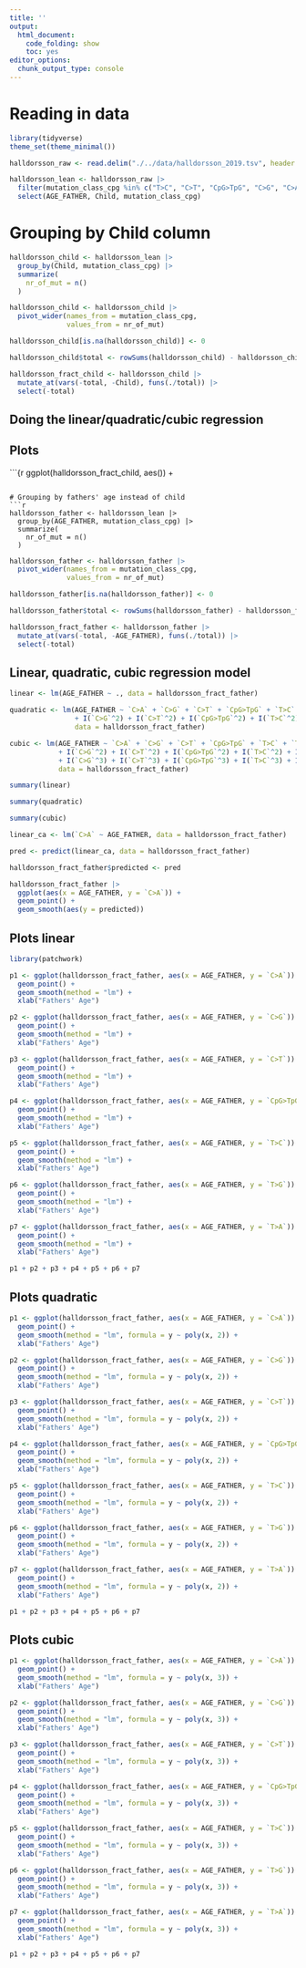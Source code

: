 ```yaml
---
title: ''
output:
  html_document:
    code_folding: show
    toc: yes
editor_options:
  chunk_output_type: console
---
```


# Reading in data
```r
library(tidyverse)
theme_set(theme_minimal())

halldorsson_raw <- read.delim("./../data/halldorsson_2019.tsv", header = TRUE, sep = "\t")
```

```r
halldorsson_lean <- halldorsson_raw |> 
  filter(mutation_class_cpg %in% c("T>C", "C>T", "CpG>TpG", "C>G", "C>A", "T>A", "T>G")) |> 
  select(AGE_FATHER, Child, mutation_class_cpg)
```

# Grouping by Child column
```r
halldorsson_child <- halldorsson_lean |> 
  group_by(Child, mutation_class_cpg) |> 
  summarize(
    nr_of_mut = n()
  )
```

```r
halldorsson_child <- halldorsson_child |> 
  pivot_wider(names_from = mutation_class_cpg,
              values_from = nr_of_mut)

halldorsson_child[is.na(halldorsson_child)] <- 0
```

```r
halldorsson_child$total <- rowSums(halldorsson_child) - halldorsson_child$Child
```

```r
halldorsson_fract_child <- halldorsson_child |> 
  mutate_at(vars(-total, -Child), funs(./total)) |> 
  select(-total)
```

## Doing the linear/quadratic/cubic regression

## Plots
```{r
ggplot(halldorsson_fract_child, aes()) +
  
```

# Grouping by fathers' age instead of child
```r
halldorsson_father <- halldorsson_lean |> 
  group_by(AGE_FATHER, mutation_class_cpg) |> 
  summarize(
    nr_of_mut = n()
  )
```

```r
halldorsson_father <- halldorsson_father |> 
  pivot_wider(names_from = mutation_class_cpg,
              values_from = nr_of_mut)

halldorsson_father[is.na(halldorsson_father)] <- 0
```

```r
halldorsson_father$total <- rowSums(halldorsson_father) - halldorsson_father$AGE_FATHER
```

```r
halldorsson_fract_father <- halldorsson_father |> 
  mutate_at(vars(-total, -AGE_FATHER), funs(./total)) |> 
  select(-total)
```

## Linear, quadratic, cubic regression model
```r
linear <- lm(AGE_FATHER ~ ., data = halldorsson_fract_father)

quadratic <- lm(AGE_FATHER ~ `C>A` + `C>G` + `C>T` + `CpG>TpG` + `T>C` + `T>G` + `T>A` + I(`C>A`^2)
                + I(`C>G`^2) + I(`C>T`^2) + I(`CpG>TpG`^2) + I(`T>C`^2) + I(`T>G`^2) + I(`T>A`^2),
                data = halldorsson_fract_father)

cubic <- lm(AGE_FATHER ~ `C>A` + `C>G` + `C>T` + `CpG>TpG` + `T>C` + `T>G` + `T>A` + I(`C>A`^2)
            + I(`C>G`^2) + I(`C>T`^2) + I(`CpG>TpG`^2) + I(`T>C`^2) + I(`T>G`^2) + I(`T>A`^2)
            + I(`C>G`^3) + I(`C>T`^3) + I(`CpG>TpG`^3) + I(`T>C`^3) + I(`T>G`^3) + I(`T>A`^3),
            data = halldorsson_fract_father)
```

```r
summary(linear)

summary(quadratic)

summary(cubic)
```

```r
linear_ca <- lm(`C>A` ~ AGE_FATHER, data = halldorsson_fract_father)

pred <- predict(linear_ca, data = halldorsson_fract_father)

halldorsson_fract_father$predicted <- pred

halldorsson_fract_father |> 
  ggplot(aes(x = AGE_FATHER, y = `C>A`)) +
  geom_point() +
  geom_smooth(aes(y = predicted))
```


## Plots linear
```r
library(patchwork)

p1 <- ggplot(halldorsson_fract_father, aes(x = AGE_FATHER, y = `C>A`)) +
  geom_point() +
  geom_smooth(method = "lm") +
  xlab("Fathers' Age")

p2 <- ggplot(halldorsson_fract_father, aes(x = AGE_FATHER, y = `C>G`)) +
  geom_point() +
  geom_smooth(method = "lm") +
  xlab("Fathers' Age")

p3 <- ggplot(halldorsson_fract_father, aes(x = AGE_FATHER, y = `C>T`)) +
  geom_point() +
  geom_smooth(method = "lm") +
  xlab("Fathers' Age")

p4 <- ggplot(halldorsson_fract_father, aes(x = AGE_FATHER, y = `CpG>TpG`)) +
  geom_point() +
  geom_smooth(method = "lm") +
  xlab("Fathers' Age")

p5 <- ggplot(halldorsson_fract_father, aes(x = AGE_FATHER, y = `T>C`)) +
  geom_point() +
  geom_smooth(method = "lm") +
  xlab("Fathers' Age")

p6 <- ggplot(halldorsson_fract_father, aes(x = AGE_FATHER, y = `T>G`)) +
  geom_point() +
  geom_smooth(method = "lm") +
  xlab("Fathers' Age")

p7 <- ggplot(halldorsson_fract_father, aes(x = AGE_FATHER, y = `T>A`)) +
  geom_point() +
  geom_smooth(method = "lm") +
  xlab("Fathers' Age")

p1 + p2 + p3 + p4 + p5 + p6 + p7
```

## Plots quadratic
```r
p1 <- ggplot(halldorsson_fract_father, aes(x = AGE_FATHER, y = `C>A`)) +
  geom_point() +
  geom_smooth(method = "lm", formula = y ~ poly(x, 2)) +
  xlab("Fathers' Age")

p2 <- ggplot(halldorsson_fract_father, aes(x = AGE_FATHER, y = `C>G`)) +
  geom_point() +
  geom_smooth(method = "lm", formula = y ~ poly(x, 2)) +
  xlab("Fathers' Age")

p3 <- ggplot(halldorsson_fract_father, aes(x = AGE_FATHER, y = `C>T`)) +
  geom_point() +
  geom_smooth(method = "lm", formula = y ~ poly(x, 2)) +
  xlab("Fathers' Age")

p4 <- ggplot(halldorsson_fract_father, aes(x = AGE_FATHER, y = `CpG>TpG`)) +
  geom_point() +
  geom_smooth(method = "lm", formula = y ~ poly(x, 2)) +
  xlab("Fathers' Age")

p5 <- ggplot(halldorsson_fract_father, aes(x = AGE_FATHER, y = `T>C`)) +
  geom_point() +
  geom_smooth(method = "lm", formula = y ~ poly(x, 2)) +
  xlab("Fathers' Age")

p6 <- ggplot(halldorsson_fract_father, aes(x = AGE_FATHER, y = `T>G`)) +
  geom_point() +
  geom_smooth(method = "lm", formula = y ~ poly(x, 2)) +
  xlab("Fathers' Age")

p7 <- ggplot(halldorsson_fract_father, aes(x = AGE_FATHER, y = `T>A`)) +
  geom_point() +
  geom_smooth(method = "lm", formula = y ~ poly(x, 2)) +
  xlab("Fathers' Age")

p1 + p2 + p3 + p4 + p5 + p6 + p7
```

## Plots cubic
```r
p1 <- ggplot(halldorsson_fract_father, aes(x = AGE_FATHER, y = `C>A`)) +
  geom_point() +
  geom_smooth(method = "lm", formula = y ~ poly(x, 3)) +
  xlab("Fathers' Age")

p2 <- ggplot(halldorsson_fract_father, aes(x = AGE_FATHER, y = `C>G`)) +
  geom_point() +
  geom_smooth(method = "lm", formula = y ~ poly(x, 3)) +
  xlab("Fathers' Age")

p3 <- ggplot(halldorsson_fract_father, aes(x = AGE_FATHER, y = `C>T`)) +
  geom_point() +
  geom_smooth(method = "lm", formula = y ~ poly(x, 3)) +
  xlab("Fathers' Age")

p4 <- ggplot(halldorsson_fract_father, aes(x = AGE_FATHER, y = `CpG>TpG`)) +
  geom_point() +
  geom_smooth(method = "lm", formula = y ~ poly(x, 3)) +
  xlab("Fathers' Age")

p5 <- ggplot(halldorsson_fract_father, aes(x = AGE_FATHER, y = `T>C`)) +
  geom_point() +
  geom_smooth(method = "lm", formula = y ~ poly(x, 3)) +
  xlab("Fathers' Age")

p6 <- ggplot(halldorsson_fract_father, aes(x = AGE_FATHER, y = `T>G`)) +
  geom_point() +
  geom_smooth(method = "lm", formula = y ~ poly(x, 3)) +
  xlab("Fathers' Age")

p7 <- ggplot(halldorsson_fract_father, aes(x = AGE_FATHER, y = `T>A`)) +
  geom_point() +
  geom_smooth(method = "lm", formula = y ~ poly(x, 3)) +
  xlab("Fathers' Age")

p1 + p2 + p3 + p4 + p5 + p6 + p7
```


